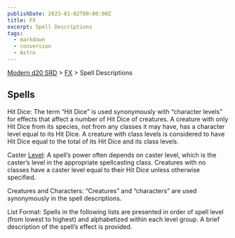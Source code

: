 ```yaml
---
publishDate: 2023-01-02T00:00:00Z
title: FX
excerpt: Spell Descriptions
tags:
  - markdown
  - conversion
  - Astro
---
```


[Modern d20 SRD](/#modernD20) > [FX](modern-d20-srd-fx-index) > Spell Descriptions

## Spells

Hit Dice: The term “Hit Dice” is used synonymously with “character levels” for
effects that affect a number of Hit Dice of creatures. A creature with only
Hit Dice from its species, not from any classes it may have, has a character
level equal to its Hit Dice. A creature with class levels is considered to
have Hit Dice equal to the total of its Hit Dice and its class levels.

Caster [Level](modern-d20-srd-fx-level): A spell’s power often depends on
caster level, which is the caster’s level in the appropriate spellcasting
class. Creatures with no classes have a caster level equal to their Hit Dice
unless otherwise specified.

Creatures and Characters: “Creatures” and “characters” are used synonymously
in the spell descriptions.

List Format: Spells in the following lists are presented in order of spell
level (from lowest to highest) and alphabetized within each level group. A
brief description of the spell’s effect is provided.

